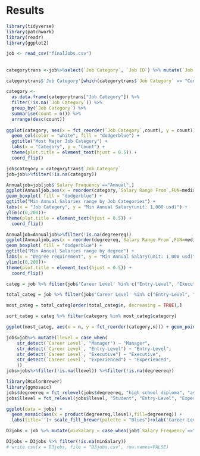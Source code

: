 # Results

```r
library(tidyverse)
library(patchwork)
library(readr)
library(ggplot2)
```

```r
job <- read_csv("finalJobs.csv")
```

## 

```r
categorytrans <-job%>%select(`Job Category`, `Job ID`) %>% mutate(`Job Category` = as.character(`Job Category`),`Job Category` = gsub("([A-Za-z]+).*", "\\1", job$`Job Category`))

categorytrans$'Job Category'[which(categorytrans$`Job Category` == "Constituent")] <- "Constituent Services"

category <-
  as.data.frame(categorytrans["Job Category"]) %>%
  filter(!is.na(`Job Category`)) %>%
  group_by(`Job Category`) %>%
  summarise(count = n()) %>%
  arrange(desc(count))
  
ggplot(category, aes(x = fct_reorder(`Job Category`,count), y = count)) +
  geom_col(color = "white", fill = "dodgerblue") +
  ggtitle("Most Major Job Category") +
  labs(x = "Category", y = "Count") + 
  theme(plot.title = element_text(hjust = 0.5)) + 
  coord_flip()
```

```r
job$category = categorytrans$`Job Category`
job=job%>%filter(!is.na(category))
```

```r
Annualjob=job[job$`Salary Frequency`=="Annual",]
ggplot(Annualjob,aes(x = reorder(category,`Salary Range From`,FUN=median), y = `Salary Range From`/1000)) +
geom_boxplot( fill = "dodgerblue") +
ggtitle("Min Annual Salaries range by Job Categories") + 
labs(x = "Job Category", y = "Min Annual Salary(unit: 1,000 usd)") + 
ylim(c(0,200))+
theme(plot.title = element_text(hjust = 0.5)) +
  coord_flip()
```

```r
Annualjob=Annualjob%>%filter(!is.na(degreereq))
ggplot(Annualjob,aes(x = reorder(degreereq,`Salary Range From`,FUN=median), y = `Salary Range From`/1000)) +
geom_boxplot( fill = "dodgerblue") +
ggtitle("Min Annual Salaries range by degree") + 
labs(x = "Degree requirement", y = "Min Annual Salary(unit: 1,000 usd)") + 
ylim(c(0,200))+
theme(plot.title = element_text(hjust = 0.5)) +
  coord_flip()

```

```r
categ = job %>% filter(job$'Career Level' %in% c("Entry-Level", "Executive", "Experienced (non-manager)", "Manager", "Student")) %>% filter(!is.na(category)) %>% count(category, job$'Career Level')

total_categ = job %>% filter(job$'Career Level' %in% c("Entry-Level", "Executive", "Experienced (non-manager)", "Manager", "Student")) %>% filter(!is.na(category)) %>% count(category)

most_categ = total_categ[order(total_categ$n, decreasing = TRUE),]

sort_categ = categ %>% filter(category %in% most_categ$category)

ggplot(most_categ, aes(x = n, y = fct_reorder(category,n))) + geom_point(color = "blue") + ggtitle("category and Career Level") + ylab("") + theme_linedraw() + geom_point(data = sort_categ, aes(x=n, y=category))
```

```r
jobs=job%>% mutate(llevel = case_when(
    str_detect(`Career Level`, "Manager") ~ "Manager",
    str_detect(`Career Level`, "Entry-Level") ~ "Entry-Level",
    str_detect(`Career Level`, "Executive") ~ "Executive",
    str_detect(`Career Level`, "Experienced") ~ "Experienced",
    ))
jobs=jobs%>%filter(!is.na(llevel)) %>%filter(!is.na(degreereq))
```

```r
library(RColorBrewer)
library(ggmosaic)
jobs$degreereq = fct_relevel(jobs$degreereq, "high school diploma", "associate degree", "bachelor degree","master's degree","Doctorate")
jobs$llevel = fct_relevel(jobs$llevel, "Student", "Entry-Level", "Experienced","Manager","Executive")

ggplot(data = jobs) +
  geom_mosaic(aes(x = product(degreereq,llevel),fill=degreereq)) + 
  labs(title='')+ scale_fill_brewer(palette = "Blues")+xlab('Career Level')+ylab('Degree Requirement')
```

```r
D3jobs = job %>% mutate(minSalary = case_when(job$`Salary Frequency`=="Annual" & job$`Salary Range From` <= 25000 ~ "0-25k", job$`Salary Frequency`=="Annual" & job$`Salary Range From` <= 50000 & job$`Salary Range From` > 25000 ~ "25k-50k", job$`Salary Frequency`=="Annual" & job$`Salary Range From` <= 75000 & job$`Salary Range From` > 50000 ~ "50k-75k", job$`Salary Frequency`=="Annual" & job$`Salary Range From` <= 100000 & job$`Salary Range From` > 75000 ~ "75k-100k", job$`Salary Frequency`=="Annual" & job$`Salary Range From` > 100000 ~ ">100k"))

D3jobs = D3jobs %>% filter(!is.na(minSalary))
# write.csv(x = D3jobs, file = "D3jobs.csv", row.names=FALSE)
```


